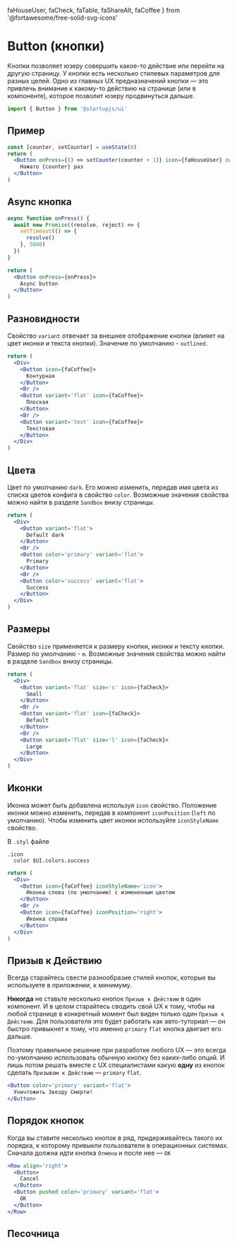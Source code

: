   faHouseUser,
  faCheck,
  faTable,
  faShareAlt,
  faCoffee
} from '@fortawesome/free-solid-svg-icons'

# Button (кнопки)

Кнопки позволяет юзеру совершить какое-то действие или перейти на другую страницу. У кнопки есть несколько стилевых параметров для разных целей. Одно из главных UX предназначений кнопки — это привлечь внимание к какому-то действию на странице (или в компоненте), которое позволит юзеру продвинуться дальше.

```jsx
import { Button } from '@startupjs/ui'
```

## Пример

```jsx example
const [counter, setCounter] = useState(0)
return (
  <Button onPress={() => setCounter(counter + 1)} icon={faHouseUser} color='primary' variant='flat'>
    Нажато {counter} раз
  </Button>
)
```

## Async кнопка

```jsx example
async function onPress() {
  await new Promise((resolve, reject) => {
    setTimeout(() => {
      resolve()
    }, 5000)
  })
}

return (
  <Button onPress={onPress}>
    Async button
  </Button>
)
```

## Разновидности

Свойство `variant` отвечает за внешнее отображение кнопки (влияет на цвет иконки и текста кнопки). Значение по умолчанию - `outlined`.

```jsx example
return (
  <Div>
    <Button icon={faCoffee}>
      Контурная
    </Button>
    <Br />
    <Button variant='flat' icon={faCoffee}>
      Плоская
    </Button>
    <Br />
    <Button variant='text' icon={faCoffee}>
      Текстовая
    </Button>
  </Div>
)
```

## Цвета

Цвет по умолчанию `dark`. Его можно изменить, передав имя цвета из списка цветов конфига в свойство `color`. Возможные значения свойства можно найти в разделе `Sandbox` внизу страницы.

```jsx example
return (
  <Div>
    <Button variant='flat'>
      Default dark
    </Button>
    <Br />
    <Button color='primary' variant='flat'>
      Primary
    </Button>
    <Br />
    <Button color='success' variant='flat'>
      Success
    </Button>
  </Div>
)
```

## Размеры

Свойство `size` применяется к размеру кнопки, иконки и тексту кнопки.
Размер по умолчанию - `m`. Возможные значения свойства можно найти в разделе `Sandbox` внизу страницы.

```jsx example
return (
  <Div>
    <Button variant='flat' size='s' icon={faCheck}>
      Small
    </Button>
    <Br />
    <Button variant='flat' icon={faCheck}>
      Default
    </Button>
    <Br />
    <Button variant='flat' size='l' icon={faCheck}>
      Large
    </Button>
  </Div>
)
```

## Иконки

Иконка может быть добавлена используя `icon` свойство. Положение иконки можно изменить, передав в компонент `iconPosition` (`left` по умолчанию). Чтобы изменить цвет иконки используйте `iconStyleName` свойство.

В `.styl` файле
```stylus
.icon
  color $UI.colors.success
```

```jsx example
return (
  <Div>
    <Button icon={faCoffee} iconStyleName='icon'>
      Иконка слева (по умолчанию) с измененным цветом
    </Button>
    <Br />
    <Button icon={faCoffee} iconPosition='right'>
      Иконка справа
    </Button>
  </Div>
)
```

## Призыв к Действию

Всегда старайтесь свести разнообразие стилей кнопок, которые вы используете в приложении, к минимуму.

__Никогда__ не ставьте несколько кнопок `Призыв к Действию` в один компонент. И в целом старайтесь сводить свой UX к тому, чтобы на любой странице в конкретный момент был виден только один `Призыв к Действию`. Для пользователя это будет работать как авто-туториал — он быстро привыкнет к тому, что именно `primary` `flat` кнопка двигает его дальше.

Поэтому правильное решение при разработке любого UX — это всегда по-умолчанию использовать обычную кнопку без каких-либо опций. И лишь потом решать вместе с UX специалистами какую **одну** из кнопок сделать `Призывом к Действию` — `primary` `flat`.

```jsx example
<Button color='primary' variant='flat'>
  Уничтожить Звезду Смерти!
</Button>
```

## Порядок кнопок

Когда вы ставите несколько кнопок в ряд, придерживайтесь такого их порядка, к которому привыкли пользователи в операционных системах. Сначала должна идти кнопка `Отмена` и после нее — `OK`

```jsx example
<Row align='right'>
  <Button>
    Cancel
  </Button>
  <Button pushed color='primary' variant='flat'>
    OK
  </Button>
</Row>
```

## Песочница

<Sandbox Component={Button} />
